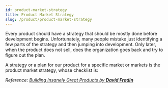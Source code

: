 ```yaml
---
id: product-market-strategy
title: Product Market Strategy
slug: /product/product-market-strategy
---
```



Every product should have a strategy that should be mostly done before development begins. Unfortunately, many people mistake just identifying a few parts of the strategy and then jumping into development. Only later, when the product does not sell, does the organization goes back and try to figure out the plan.

A strategy or a plan for our product for a specific market or markets is the product market strategy, whose checklist is:

<DocCardList />

_Reference: [Building Insanely Great Products by **David Fradin**](https://arantespp.com/books/building-insanely-great-products)_
